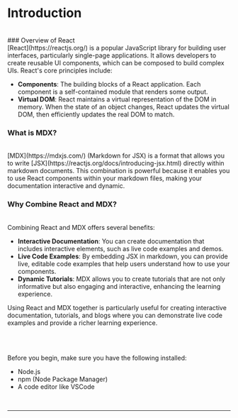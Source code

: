 

<h1 id="overview-of-react" className='titleMdx'>Introduction</h1>
<br />
### <span id="overview-of-react">Overview of React</span>

<br />
[React](https://reactjs.org/) is a popular JavaScript library for building user interfaces, particularly single-page applications. It allows developers to create reusable UI components, which can be composed to build complex UIs. React's core principles include:

- **Components**: The building blocks of a React application. Each component is a self-contained module that renders some output.
- **Virtual DOM**: React maintains a virtual representation of the DOM in memory. When the state of an object changes, React updates the virtual DOM, then efficiently updates the real DOM to match.

### <span id="what-is-mdx">What is MDX?</span>

<br />
[MDX](https://mdxjs.com/) (Markdown for JSX) is a format that allows you to write [JSX](https://reactjs.org/docs/introducing-jsx.html) directly within markdown documents. This combination is powerful because it enables you to use React components within your markdown files, making your documentation interactive and dynamic.

### <span id="why-combine-react-and-mdx">Why Combine React and MDX?</span>

<br />
Combining React and MDX offers several benefits:

- **Interactive Documentation**: You can create documentation that includes interactive elements, such as live code examples and demos.
- **Live Code Examples**: By embedding JSX in markdown, you can provide live, editable code examples that help users understand how to use your components.
- **Dynamic Tutorials**: MDX allows you to create tutorials that are not only informative but also engaging and interactive, enhancing the learning experience.

Using React and MDX together is particularly useful for creating interactive documentation, tutorials, and blogs where you can demonstrate live code examples and provide a richer learning experience.


<br/><br/>

Before you begin, make sure you have the following installed:

- Node.js
- npm (Node Package Manager)
- A code editor like VSCode
<br/>
<hr/>
<br/>